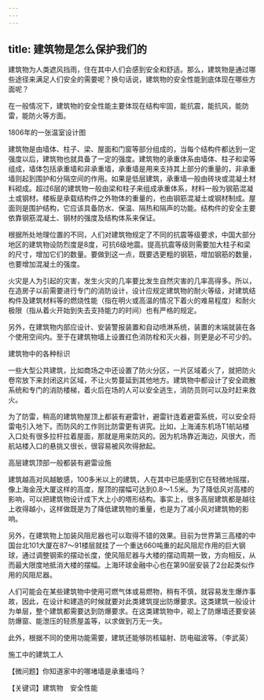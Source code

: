 ```yaml
---
---
---
```

title: 建筑物是怎么保护我们的
---




建筑物为人类遮风挡雨，住在其中人们会感到安全和舒适。那么，建筑物是通过哪些途径来满足人们安全的需要呢？换句话说，建筑物的安全性能到底体现在哪些方面呢？

在一般情况下，建筑物的安全性能主要体现在结构牢固，能抗震，能抗风，能防雷，能防火等方面。

1806年的一张温室设计图



建筑物是由墙体、柱子、梁、屋面和门窗等部分组成的，当每个结构件都达到一定强度以后，建筑物也就具备了一定的强度。建筑物的承重体系由墙体、柱子和梁等组成，墙体包括承重墙和非承重墙，承重墙是用来支持其上部分的重量的，非承重墙则起到围护和分隔空间的作用。如果是低层建筑，承重墙一般由砖块或混凝土材料砌成。超过6层的建筑物一般由梁和柱子来组成承重体系，材料一般为钢筋混凝土或钢材。楼板是承载结构件之外物体的重量的，也由钢筋混凝土或钢材制成。屋面则是围护结构，它应该具备防水、保温、隔热和隔声的功能。结构件的安全主要依靠钢筋混凝土、钢材的强度及结构体系来保证。



根据所处地理位置的不同，人们对建筑物规定了不同的抗震等级要求，中国大部分地区的建筑物设防烈度是8度，可抗6级地震。提高抗震等级则需要加大柱子和梁的尺寸，增加它们的数量。要做到这一点，既要选更粗的钢筋，增加钢筋的数量，也要增加混凝土的强度。

火灾是人为引起的灾害，发生火灾的几率要比发生自然灾害的几率高得多。所以，在造房子以前需要进行专门的消防设计，设计应规定建筑物的耐火等级，对建筑结构件及建筑材料等的燃烧性能（指在明火或高温的情况下着火的难易程度）和耐火极限（指从着火开始到失去支持能力的时间）也有严格的规定。

另外，在建筑物内部应设计、安装警报装置和自动喷淋系统，装置的末端就装在各个使用空间内。至于在建筑物墙上设置红色消防栓和灭火器，则更是必不可少的。

建筑物中的各种标识



一些大型公共建筑，比如商场之中还设置了防火分区，一片区域着火了，就把防火卷帘放下来封闭这片区域，不让火势蔓延到其他地方。建筑物中都设计了安全疏散系统和专门的消防楼梯，着火后在场的人可以安全逃生，消防员则可以及时赶来救火。

为了防雷，稍高的建筑物屋顶上都装有避雷针，避雷针连着避雷系统，可以安全将雷电引入地下。而防风的工作则比防雷更有讲究。比如，上海浦东机场T1航站楼入口处有很多拉杆拉着屋面，那就是用来防风的。因为机场靠近海边，风很大，而航站楼入口的悬挑又很长，很容易被风吹得掀起。

高层建筑顶部一般都装有避雷设施



建筑越高对风越敏感，100多米以上的建筑，人在其中已能感到它在轻微地摇摆，像上海金茂大厦这样的高度，屋顶的摆幅可达到0.8～1.5米。为了降低风对高楼的影响，可以把建筑物设计成下大上小的塔形结构。事实上，很多高层建筑都是越往上收得越小，这样做既是为了降低建筑物的重量，也是为了减小风对建筑物的影响。

另外，在建筑物上加装风阻尼器也可以取得不错的效果。目前为世界第三高楼的中国台北101大厦在87～91楼层就挂了一个重达660吨重的起风阻尼作用的巨大钢球，通过调整钢索的摆动长度，使风阻尼器与大楼的摆动周期一致，方向相反，从而最大限度地抵消大楼的摆幅。上海环球金融中心也在第90层安装了2台起类似作用的风阻尼器。

人们可能会在某些建筑物中使用可燃气体或易燃物，稍有不慎，就容易发生爆炸事故，因此，在设计和建造的时候就要对此类建筑提出防爆要求。这类建筑一般设计为单层，整个建筑都需要达到防爆要求。在这类建筑物中，砌上了防爆墙还要安装防爆窗、能泄压的轻质屋盖等，以求做到万无一失。

此外，根据不同的使用功能需要，建筑还能够防核辐射、防电磁波等。（李武英）

施工中的建筑工人





【微问题】你知道家中的哪堵墙是承重墙吗？

【关键词】建筑物　安全性能